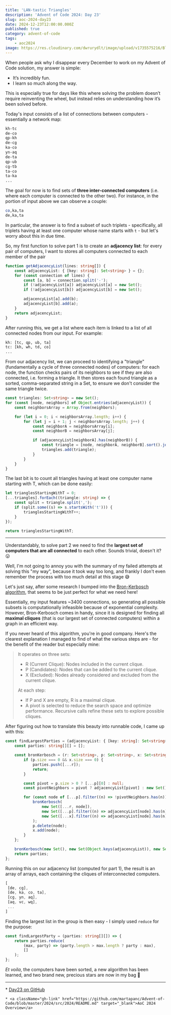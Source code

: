 ```yaml
---
title: 'LAN-tastic Triangles'
description: 'Advent of Code 2024: Day 23'
slug: aoc-2024-day23
date: 2024-12-23T12:00:00.000Z
published: true
category: advent-of-code
tags:
    - aoc2024
image: https://res.cloudinary.com/dwrurydlt/image/upload/v1735575216/Blog/2024-day-23_nu59v0.webp
---
```


When people ask why I disappear every December to work on my Advent of Code solution, my answer is simple:

- It’s incredibly fun.
- I learn so much along the way.

This is especially true for days like this where solving the problem doesn’t require reinventing the wheel, but instead relies on understanding how it’s been solved before.

Today's input consists of a list of connections between computers - essentially a network map:

```bash
kh-tc
de-co
qp-kh
de-cg
ka-co
yn-aq
de-ta
qp-ub
cg-tb
ta-co
ta-ka
...
```

The goal for now is to find sets of **three inter-connected computers** (i.e. where each computer is connected to the other two). For instance, in the portion of input above we can observe a couple:

```bash
co,ka,ta
de,ka,ta
```

In particular, the answer is to find a subset of such triplets - specifically, all triplets having at least one computer whose name starts with `t` - but let's worry about this in due time.

So, my first function to solve part 1 is to create an **adjacency list**: for every pair of computers, I want to stores all computers connected to each member of the pair

```ts
function getAdjacencyList(lines: string[]) {
    const adjacencyList: { [key: string]: Set<string> } = {};
    for (const connection of lines) {
        const [a, b] = connection.split('-');
        if (!adjacencyList[a]) adjacencyList[a] = new Set();
        if (!adjacencyList[b]) adjacencyList[b] = new Set();

        adjacencyList[a].add(b);
        adjacencyList[b].add(a);
    }
    return adjacencyList;
}
```

After running this, we get a list where each item is linked to a list of all connected nodes from our input. For example:

```bash
kh: [tc, qp, ub, ta]
tc: [kh, wh, td, co]
...
```

From our adjacency list, we can proceed to identifying a "triangle" (fundamentally a cycle of three connected nodes) of computers: for each node, the function checks pairs of its neighbors to see if they are also connected, i.e. forming a triangle. It then stores each found triangle as a sorted, comma-separated string in a Set, to ensure we don't consider the same triangle twice.

```ts
const triangles: Set<string> = new Set();
for (const [node, neighbors] of Object.entries(adjacencyList)) {
    const neighborsArray = Array.from(neighbors);

    for (let i = 0; i < neighborsArray.length; i++) {
        for (let j = i + 1; j < neighborsArray.length; j++) {
            const neighborA = neighborsArray[i];
            const neighborB = neighborsArray[j];

            if (adjacencyList[neighborA].has(neighborB)) {
                const triangle = [node, neighborA, neighborB].sort().join(',');
                triangles.add(triangle);
            }
        }
    }
}
```

The last bit is to count all triangles having at least one computer name starting with T, which can be done easily:

```ts
let trianglesStartingWithT = 0;
[...triangles].forEach((triangle: string) => {
    const split = triangle.split(',');
    if (split.some((s) => s.startsWith('t'))) {
        trianglesStartingWithT++;
    }
});

return trianglesStartingWithT;
```

---

Understandably, to solve part 2 we need to find the **largest set of computers that are all connected** to each other. Sounds trivial, doesn't it? 😛

Well, I'm not going to annoy you with the summary of my failed attempts at solving this "my way", because it took way too long, and frankly I don't even remember the process with too much detail at this stage 😅

Let's just say, after some research I bumped into the [Bron-Kerbosch algorithm](https://en.wikipedia.org/wiki/Bron%E2%80%93Kerbosch_algorithm), that seems to be just perfect for what we need here!

Essentially, my input features ~3400 connections, so generating all possible subsets is computationally infeasible because of exponential complexity. However, Bron-Kerbosch comes in handy, since it is designed for finding all **maximal cliques** (that is our largest set of connected computers) within a graph in an efficient way.

If you never heard of this algorithm, you're in good company. Here's the clearest explanation I managed to find of what the various steps are - for the benefit of the reader but especially mine:

> It operates on three sets:
>
> - R (Current Clique): Nodes included in the current clique.
> - P (Candidates): Nodes that can be added to the current clique.
> - X (Excluded): Nodes already considered and excluded from the current clique.
>
> At each step:
>
> - If P and X are empty, R is a maximal clique.
> - A pivot is selected to reduce the search space and optimize performance.
>   Recursive calls refine these sets to explore possible cliques.

After figuring out how to translate this beauty into runnable code, I came up with this:

```ts
const findLargestParties = (adjacencyList: { [key: string]: Set<string> }) => {
    const parties: string[][] = [];

    const bronKerbosch = (r: Set<string>, p: Set<string>, x: Set<string>) => {
        if (p.size === 0 && x.size === 0) {
            parties.push([...r]);
            return;
        }

        const pivot = p.size > 0 ? [...p][0] : null;
        const pivotNeighbors = pivot ? adjacencyList[pivot] : new Set();

        for (const node of [...p].filter((n) => !pivotNeighbors.has(n))) {
            bronKerbosch(
                new Set([...r, node]),
                new Set([...p].filter((n) => adjacencyList[node].has(n))),
                new Set([...x].filter((n) => adjacencyList[node].has(n)))
            );
            p.delete(node);
            x.add(node);
        }
    };

    bronKerbosch(new Set(), new Set(Object.keys(adjacencyList)), new Set());
    return parties;
};
```

Running this on our adjacency list (computed for part 1), the result is an array of arrays, each containing the cliques of interconnected computers.

```ts
[
 [de, cg],
 [de, ka, co, ta],
 [cg, yn, aq],
 [aq, vc, wq],
 ...
]
```

Finding the largest list in the group is then easy - I simply used `reduce` for the purpose:

```ts
const findLargestParty = (parties: string[][]) => {
    return parties.reduce(
        (max, party) => (party.length > max.length ? party : max),
        []
    );
};
```

_Et voila_, the computers have been sorted, a new algorithm has been learned, and two brand new, precious stars are now in my bag 🤩

---

<div className="flex flex-col gap-2">
    * <a className="gh-link" href="https://github.com/martapanc/Advent-of-Code/blob/master/2024/src/2024/day23/day23.ts" target="_blank">Day23 on GitHub</a>

    * <a className="gh-link" href="https://github.com/martapanc/Advent-of-Code/blob/master/2024/src/2024/README.md" target="_blank">AoC 2024 Overview</a>

</div>
